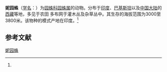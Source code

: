 {{Speciesbox
| name = 妮园蛛
| status = 
| status_system = 
| image = 
| genus = Araneus
| species = nympha
| authority = (Simon, 1889)<ref name='id13523'>{{cite web| url =http://www.bioinfo.cn/db05/BjdwSpecies.php?action=view&id=13523| title =妮园蛛| work =《中国动物物种编目数据库》| publisher =中国科学院微生物研究所| author =中国科学院动物研究所| accessdate =2009-04-28| deadurl =yes| archiveurl =https://web.archive.org/web/20160305031821/http://www.bioinfo.cn/db05/BjdwSpecies.php?action=view&id=13523| archivedate =2016-03-05}}</ref>
}}

'''妮园蛛'''（[[学名|学名]]：{{lang|la|''Araneus nympha''}}）为[[园蛛科|园蛛科]][[园蛛属|园蛛属]]的动物。分布于[[印度|印度]]、[[巴基斯坦|巴基斯坦]]以及[[中国大陆|中国大陆]]的[[西藏|西藏]]等地，多见于农田 多布网于灌木丛及杂草丛中。其生存的海拔范围为3000至3800米。该物种的模式产地在印度。<ref name='id13523'/>

== 参考文献 ==
{{reflist}}

{{Wikispecies|Araneus nympha}}
{{Taxonbar|from=Q4280444}}

[[Category:园蛛属|妮园蛛]]


{{蜘蛛小作品}}